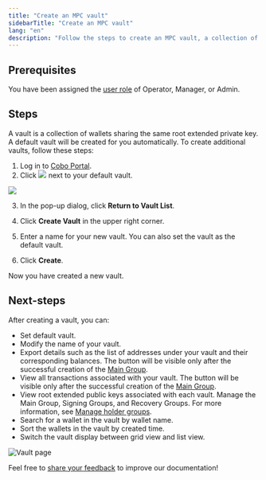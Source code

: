 ```yaml
---
title: "Create an MPC vault"
sidebarTitle: "Create an MPC vault"
lang: "en"
description: "Follow the steps to create an MPC vault, a collection of wallets sharing the same root extended private key."
---
```


## Prerequisites

You have been assigned the [user role](/en/portal/organization/roles-and-permissions) of Operator, Manager, or Admin.

## Steps

A vault is a collection of wallets sharing the same root extended private key. A default vault will be created for you automatically. To create additional vaults, follow these steps:

1. Log in to [Cobo Portal](https://portal.cobo.com/login).
2. Click <img src="/en/images/mpc-wallet/switch.svg" className="icon"></img> next to your default vault.
<img src="/en/images/mpc-wallet/vault.png" className="screenshot_full_screen"/>

3. In the pop-up dialog, click **Return to Vault List**.

4. Click **Create Vault** in the upper right corner.

5. Enter a name for your new vault. You can also set the vault as the default vault.

6. Click **Create**.

Now you have created a new vault.

## Next-steps

After creating a vault, you can:
- Set default vault.
- Modify the name of your vault.
- Export details such as the list of addresses under your vault and their corresponding balances. The button will be visible only after the successful creation of the [Main Group](/en/portal/mpc-wallets/ocw/manage-key-share-groups).
- View all transactions associated with your vault. The button will be visible only after the successful creation of the [Main Group](/en/portal/mpc-wallets/ocw/manage-key-share-groups).
- View root extended public keys associated with each vault. Manage the Main Group, Signing Groups, and Recovery Groups. For more information, see [Manage holder groups](/en/portal/mpc-wallets/ocw/manage-key-share-groups).
- Search for a wallet in the vault by wallet name.
- Sort the wallets in the vault by created time.
- Switch the vault display between grid view and list view.

<img src="/en/images/mpc-wallet/vault-page.png" className="screenshot_full_screen" alt="Vault page" />

<Tip>Feel free to [share your feedback](https://forms.zohopublic.com/cobo/form/DocumentFeedbackForm/formperma/QvLOhxJv1_JMsJ-1dleZ8Itb_7rzN-LtgvsDdxosoVI?referrername=manuals) to improve our documentation!</Tip>